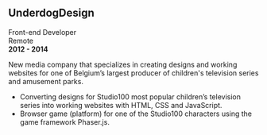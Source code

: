 ## UnderdogDesign

Front-end Developer  
Remote  
**2012 - 2014**  

New media company that specializes in creating designs and working websites for one of Belgium’s largest producer of children's television series and amusement parks.

- Converting designs for Studio100 most popular children’s television series into working websites with HTML, CSS and JavaScript.
- Browser game (platform) for one of the Studio100 characters using the game framework Phaser.js.
